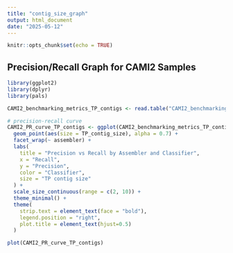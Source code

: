 ```yaml
---
title: "contig_size_graph"
output: html_document
date: "2025-05-12"
---
```


```r
knitr::opts_chunk$set(echo = TRUE)
```
## Precision/Recall Graph for CAMI2 Samples

```r
library(ggplot2)
library(dplyr)
library(pals)
```
```r
CAMI2_benchmarking_metrics_TP_contigs <- read.table("CAMI2_benchmarking_metrics_TPcontigs.tsv.txt", sep="\t", header=TRUE)
```


```r
# precision-recall curve
CAMI2_PR_curve_TP_contigs <- ggplot(CAMI2_benchmarking_metrics_TP_contigs, aes(x = recall, y = precision, color = classifier)) + scale_color_manual(values = unname(alphabet())) +
  geom_point(aes(size = TP_contig_size), alpha = 0.7) +
  facet_wrap(~ assembler) +
  labs(
    title = "Precision vs Recall by Assembler and Classifier",
    x = "Recall",
    y = "Precision",
    color = "Classifier",
    size = "TP contig size"
  ) +
  scale_size_continuous(range = c(2, 10)) + 
  theme_minimal() +
  theme(
    strip.text = element_text(face = "bold"),
    legend.position = "right",
    plot.title = element_text(hjust=0.5)
  )
```


```r
plot(CAMI2_PR_curve_TP_contigs)
```